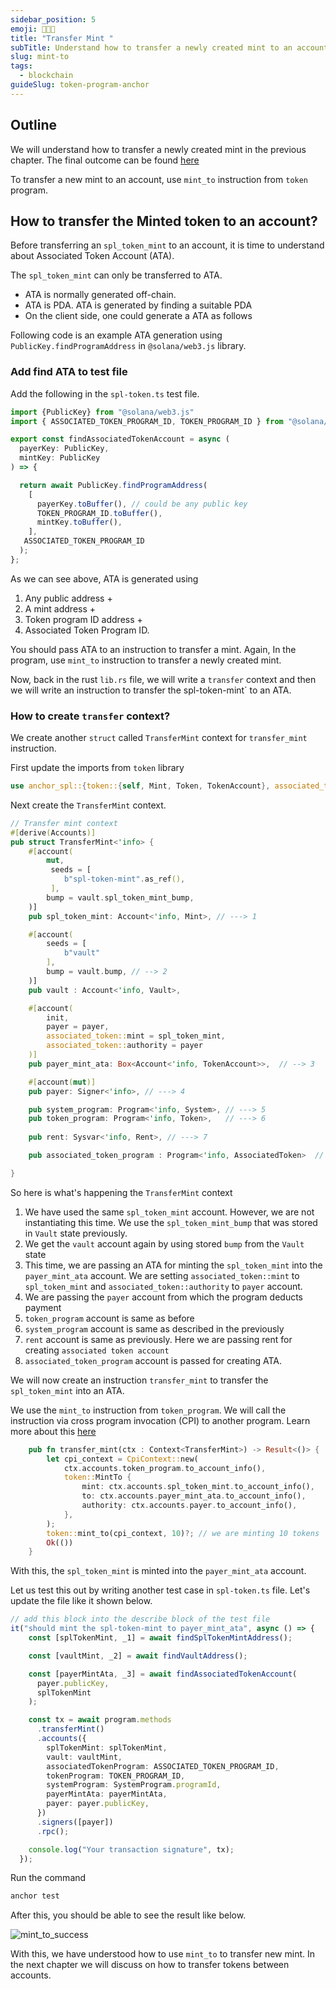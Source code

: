 ```yaml
---
sidebar_position: 5
emoji: 👩🏼‍🎨
title: "Transfer Mint "
subTitle: Understand how to transfer a newly created mint to an account
slug: mint-to
tags:
  - blockchain
guideSlug: token-program-anchor
---
```

## Outline

We will understand how to transfer a newly created mint in the previous chapter. The final outcome can be found [here](https://github.com/metablockshq/spl-token-chapters/tree/main/Chapter%205%20-%20Transfer%20New%20Mint) 

To transfer a new mint to an account, use `mint_to` instruction from `token` program.

## How to transfer the Minted token to an account?

Before transferring an `spl_token_mint` to an account, it is time to understand about Associated Token Account (ATA). 

The `spl_token_mint` can only be transferred to ATA. 

* ATA is normally generated off-chain. 
* ATA is PDA. ATA is generated by finding a suitable PDA
* On the client side, one could generate a ATA as follows 

Following code is an example ATA generation using `PublicKey.findProgramAddress` in  `@solana/web3.js` library.

### Add find ATA to test file

Add the following in the `spl-token.ts` test file.

```typescript
import {PublicKey} from "@solana/web3.js"
import { ASSOCIATED_TOKEN_PROGRAM_ID, TOKEN_PROGRAM_ID } from "@solana/spl-token";

export const findAssociatedTokenAccount = async (
  payerKey: PublicKey,
  mintKey: PublicKey
) => {

  return await PublicKey.findProgramAddress(
    [
      payerKey.toBuffer(), // could be any public key
      TOKEN_PROGRAM_ID.toBuffer(),
      mintKey.toBuffer(),
    ],
   ASSOCIATED_TOKEN_PROGRAM_ID  
  );
};
```

As we can see above, ATA is generated using 

1. Any public address +
2. A mint address +
3. Token program ID address +
4. Associated Token Program ID.

You should pass ATA to an instruction to transfer a mint. Again, In the program, use `mint_to` instruction to transfer a newly created mint.

Now, back in the rust `lib.rs` file, we will write a `transfer` context and then we will write an instruction to transfer the spl-token-mint` to an ATA.

### How to create `transfer` context?

We create another `struct` called `TransferMint` context for `transfer_mint` instruction. 

First update the imports from `token` library

```rust
use anchor_spl::{token::{self, Mint, Token, TokenAccount}, associated_token::AssociatedToken};
```

Next create the `TransferMint` context.

```rust
// Transfer mint context
#[derive(Accounts)]
pub struct TransferMint<'info> {
    #[account(
        mut,
         seeds = [
            b"spl-token-mint".as_ref(),
         ],
        bump = vault.spl_token_mint_bump,
    )]
    pub spl_token_mint: Account<'info, Mint>, // ---> 1

    #[account(
        seeds = [
            b"vault"
        ],
        bump = vault.bump, // --> 2
    )]
    pub vault : Account<'info, Vault>, 

    #[account(
        init,
        payer = payer,
        associated_token::mint = spl_token_mint,
        associated_token::authority = payer
    )]
    pub payer_mint_ata: Box<Account<'info, TokenAccount>>,  // --> 3

    #[account(mut)]
    pub payer: Signer<'info>, // ---> 4

    pub system_program: Program<'info, System>, // ---> 5
    pub token_program: Program<'info, Token>,   // ---> 6
    
    pub rent: Sysvar<'info, Rent>, // ---> 7

    pub associated_token_program : Program<'info, AssociatedToken>  // ---> 8

}
```

So here is what's happening the `TransferMint` context

1. We have used the same `spl_token_mint` account. However, we are not instantiating this time. We use the `spl_token_mint_bump` that was stored in `Vault` state previously.
2. We get the `vault` account again by using stored `bump` from the `Vault` state
3. This time, we are passing an ATA for minting the `spl_token_mint` into the `payer_mint_ata` account. We are setting `associated_token::mint` to `spl_token_mint` and `associated_token::authority` to `payer` account.
4. We are passing the `payer` account from which the program deducts payment
5. `token_program` account is same as before
6. `system_program` account is same as described in the previously
7. `rent` account is same as previously. Here we are passing rent for creating `associated token account` 
8. `associated_token_program` account is passed for creating ATA. 

We will now create an instruction `transfer_mint` to transfer the `spl_token_mint` into an ATA.

We use the `mint_to` instruction from `token_program`. We will call the instruction via cross program invocation (CPI) to another program. Learn more about this [here](https://book.anchor-lang.com/anchor_in_depth/CPIs.html) 

```rust
    pub fn transfer_mint(ctx : Context<TransferMint>) -> Result<()> {
        let cpi_context = CpiContext::new(
            ctx.accounts.token_program.to_account_info(),
            token::MintTo {
                mint: ctx.accounts.spl_token_mint.to_account_info(),
                to: ctx.accounts.payer_mint_ata.to_account_info(),
                authority: ctx.accounts.payer.to_account_info(),
            },
        );
        token::mint_to(cpi_context, 10)?; // we are minting 10 tokens
        Ok(())
    }
```

With this, the `spl_token_mint` is minted into the `payer_mint_ata` account.

Let us test this out by writing another test case in `spl-token.ts` file. Let's update the file like it shown below.

```typescript
// add this block into the describe block of the test file
it("should mint the spl-token-mint to payer_mint_ata", async () => {
    const [splTokenMint, _1] = await findSplTokenMintAddress();

    const [vaultMint, _2] = await findVaultAddress();

    const [payerMintAta, _3] = await findAssociatedTokenAccount(
      payer.publicKey,
      splTokenMint
    );

    const tx = await program.methods
      .transferMint()
      .accounts({
        splTokenMint: splTokenMint,
        vault: vaultMint,
        associatedTokenProgram: ASSOCIATED_TOKEN_PROGRAM_ID,
        tokenProgram: TOKEN_PROGRAM_ID,
        systemProgram: SystemProgram.programId,
        payerMintAta: payerMintAta,
        payer: payer.publicKey,
      })
      .signers([payer])
      .rpc();

    console.log("Your transaction signature", tx);
  });
```

Run the command

```bash
anchor test
```

After this, you should be able to see the result like below.

![](./assets/image_8.png "mint_to_success")

With this, we have understood how to use `mint_to` to transfer new mint. In the next chapter we will discuss on how to transfer tokens between accounts.

